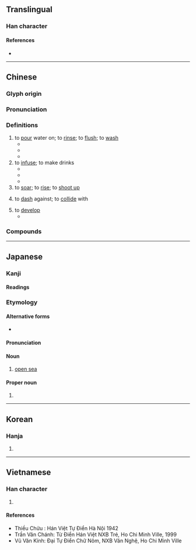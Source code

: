 {{also|冲|盅}}
{{character info/new}}
==Translingual==

===Han character===
{{Han char|rn=85|rad=水|as=04|sn=7|four=35106|canj=EL|ids=⿰氵中}}

====References====
* {{Han ref|kx=0611.180|dkj=17209|dj=1004.080|hdz=31565.030|uh=6C96|ud=27798|bh=A852|bd=43090}}

----

==Chinese==
{{zh-forms|s=冲}}

===Glyph origin===
{{Han etym}}

===Pronunciation===
{{zh-pron
|m=chōng
|c=cung1
|h=pfs=chhûng
|mn=chhèng/chhiong
|mc=y
|oc=y
|cat=v
}}

===Definitions===
{{zh-hanzi}}

# to [[pour]] water on; to [[rinse]]; to [[flush]]; to [[wash]]
#* {{zh-x|我 觉得 我 得{děi} 回家 '''冲''' 个 澡。|I think I'll go home and have a shower.}}
#* {{zh-x|許多 房屋 被 洪水 '''沖'''走 了。|A lot of houses were '''washed''' away by the flood.}}
#* {{zh-x|他 用 水 '''冲''' 了 把 脸，然后 刷牙。|He '''splashed''' water on his face, then brushed his teeth.}}
# to [[infuse]]; to make drinks
#* {{zh-x|冲 茶|to make tea}}
#* {{zh-x|冲 咖啡|to make coffee}}
#* {{zh-x|给 你 的 咖啡，按 你 的 口味 '''冲''' 的。|Here's your coffee, just the way you like it.}}
# to [[soar]]; to [[rise]]; to [[shoot up]]
# {{qualifier|of water}} to [[dash]] against; to [[collide]] with
# to [[develop]] {{qualifier|a film}}
#* {{zh-x|冲 胶卷|to develop a film}}

===Compounds===
{{zh-der|一飛沖天|志沖斗牛|大沖|怒沖沖|怒氣沖發|怒氣沖沖|怒氣沖天|平易謙沖|一沖性子|怨氣沖天|土壤沖蝕|太沖|大水沖溺|氣沖沖|沖蝕|沖虛|撞府沖州|沖積平原|沖昧|沖激|沖積|沖泡|沖積扇|沖擊|沖印|沖默|氣沖牛斗|沖鼻|沖犯|沖退|氣沖斗牛|沖齡|沖積層|沖喜|沖撞|沖壓|沖瀉|沖銷|沖天之怒|沖服|沖年|沖襟|沖壓機|沖霄|沖擴|沖茶|沖天炮|沖剋|沖積島|沖刷|氣沖霄漢|沖決|沖洗|沖服劑|沖虛真人|沖模|沖霄漢外|沖稅|沖滌|沖淡|沖涼|沖流|沖弱|沖床|沖和|沖人|沖懷|沖天|沖空機|沖帳|沖末|沖虛真經|沖沖|買進對沖|謙沖自牧|臭氣沖天|過沖|謙沖|飛必沖天|黑氣沖天|興沖沖|虛沖}}

{{zh-cat|Elementary}}

----

==Japanese==

===Kanji===
{{ja-kanji|grade=c|rs=水04}}

====Readings====
{{ja-readings
|goon=じゅう<ぢゆう
|kanon=ちゅう<ちゆう
|kun=おき-, おきつ-, わく-
}}

===Etymology===
{{ja-kanjitab|おき|yomi=kun}}
{{rfe|ja}}

====Alternative forms====
* {{ja-l|澳}}

====Pronunciation====
{{ja-pron|おき|y=k}}

====Noun====
{{ja-noun|おき}}

# [[open sea]]

====Proper noun====
{{ja-pos|おき|proper}}

# {{surname|lang=ja|sort=おき}}

----

==Korean==

===Hanja===
{{ko-hanja|hangeul=충|eumhun=|rv=chung|mr=ch'ung|y=chwung}}

# {{defn|lang=ko|sort=水04}}

----

==Vietnamese==

===Han character===
{{vi-hantu|[[trong]], [[trùng]], [[xung]]|rs=水04}}

# {{defn|lang=vi|sort=水04}}

====References====
* Thiều Chửu : Hán Việt Tự Điển Hà Nội 1942
* Trần Văn Chánh: Từ Điển Hán Việt NXB Trẻ, Ho Chi Minh Ville, 1999
* Vũ Văn Kính: Đại Tự Điển Chữ Nôm, NXB Văn Nghệ, Ho Chi Minh Ville